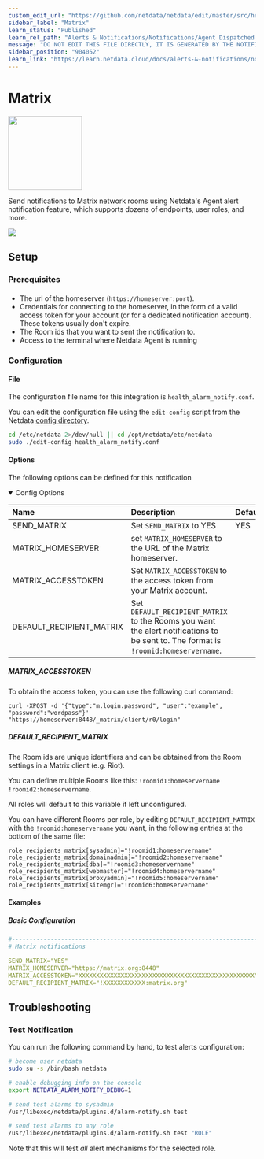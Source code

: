 ```yaml
---
custom_edit_url: "https://github.com/netdata/netdata/edit/master/src/health/notifications/matrix/metadata.yaml"
sidebar_label: "Matrix"
learn_status: "Published"
learn_rel_path: "Alerts & Notifications/Notifications/Agent Dispatched Notifications"
message: "DO NOT EDIT THIS FILE DIRECTLY, IT IS GENERATED BY THE NOTIFICATION'S metadata.yaml FILE"
sidebar_position: "904052"
learn_link: "https://learn.netdata.cloud/docs/alerts-&-notifications/notifications/agent-dispatched-notifications/matrix"
---
```



# Matrix


<img src="https://netdata.cloud/img/matrix.svg" width="150"/>


Send notifications to Matrix network rooms using Netdata's Agent alert notification feature, which supports dozens of endpoints, user roles, and more.



<img src="https://img.shields.io/badge/maintained%20by-Netdata-%2300ab44" />

## Setup

### Prerequisites

#### 

- The url of the homeserver (`https://homeserver:port`).
- Credentials for connecting to the homeserver, in the form of a valid access token for your account (or for a dedicated notification account). These tokens usually don't expire.
- The Room ids that you want to sent the notification to.
- Access to the terminal where Netdata Agent is running



### Configuration

#### File

The configuration file name for this integration is `health_alarm_notify.conf`.


You can edit the configuration file using the `edit-config` script from the
Netdata [config directory](/docs/netdata-agent/configuration#the-netdata-config-directory).

```bash
cd /etc/netdata 2>/dev/null || cd /opt/netdata/etc/netdata
sudo ./edit-config health_alarm_notify.conf
```
#### Options

The following options can be defined for this notification

<details open><summary>Config Options</summary>

| Name | Description | Default | Required |
|:----|:-----------|:-------|:--------:|
| SEND_MATRIX | Set `SEND_MATRIX` to YES | YES | yes |
| MATRIX_HOMESERVER | set `MATRIX_HOMESERVER` to the URL of the Matrix homeserver. |  | yes |
| MATRIX_ACCESSTOKEN | Set `MATRIX_ACCESSTOKEN` to the access token from your Matrix account. |  | yes |
| DEFAULT_RECIPIENT_MATRIX | Set `DEFAULT_RECIPIENT_MATRIX`  to the Rooms you want the alert notifications to be sent to. The format is `!roomid:homeservername`. |  | yes |

##### MATRIX_ACCESSTOKEN

To obtain the access token, you can use the following curl command:
```
curl -XPOST -d '{"type":"m.login.password", "user":"example", "password":"wordpass"}' "https://homeserver:8448/_matrix/client/r0/login"
```


##### DEFAULT_RECIPIENT_MATRIX

The Room ids are unique identifiers and can be obtained from the Room settings in a Matrix client (e.g. Riot).

You can define multiple Rooms like this: `!roomid1:homeservername` `!roomid2:homeservername`.

All roles will default to this variable if left unconfigured.

You can have different Rooms per role, by editing `DEFAULT_RECIPIENT_MATRIX` with the `!roomid:homeservername` you want, in the following entries at the bottom of the same file:

```text
role_recipients_matrix[sysadmin]="!roomid1:homeservername"
role_recipients_matrix[domainadmin]="!roomid2:homeservername"
role_recipients_matrix[dba]="!roomid3:homeservername"
role_recipients_matrix[webmaster]="!roomid4:homeservername"
role_recipients_matrix[proxyadmin]="!roomid5:homeservername"
role_recipients_matrix[sitemgr]="!roomid6:homeservername"
```


</details>

#### Examples

##### Basic Configuration



```yaml
#------------------------------------------------------------------------------
# Matrix notifications

SEND_MATRIX="YES"
MATRIX_HOMESERVER="https://matrix.org:8448"
MATRIX_ACCESSTOKEN="XXXXXXXXXXXXXXXXXXXXXXXXXXXXXXXXXXXXXXXXXXXXXXXXXX"
DEFAULT_RECIPIENT_MATRIX="!XXXXXXXXXXXX:matrix.org"

```


## Troubleshooting

### Test Notification

You can run the following command by hand, to test alerts configuration:

```bash
# become user netdata
sudo su -s /bin/bash netdata

# enable debugging info on the console
export NETDATA_ALARM_NOTIFY_DEBUG=1

# send test alarms to sysadmin
/usr/libexec/netdata/plugins.d/alarm-notify.sh test

# send test alarms to any role
/usr/libexec/netdata/plugins.d/alarm-notify.sh test "ROLE"
```

Note that this will test _all_ alert mechanisms for the selected role.


